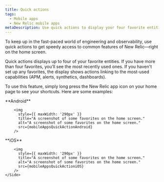 ```yaml
---
title: Quick actions 
tags:
  - Mobile apps
  - New Relic mobile apps
metaDescription: Use quick actions to display your four favorite entities. 
---
```






To keep up in the fast-paced world of engineering and observability, use quick actions to get speedy access to common features of New Relic&mdash;right on the home screen. 


Quick actions displays up to four of your favorite entities. If you have more than four favorites, you’ll see the most recently used ones. If you haven't set up any favorites, the display shows actions linking to the most-used capabilities (APM, alerts, synthetics, dashboards). 

To use this feature, simply long press the New Relic app icon on your home page to see your shortcuts. Here are some examples:


<SideBySide>
  <Side>
    **Android**

        <img
          style={{ maxWidth: '290px' }}
          title="A screenshot of some favorites on the home screen."
          alt="A screenshot of some favorites on the home screen."
          src={mobileAppsQuickActionAndroid}
        />
   </Side>
   <Side>
     **iOS**

        <img
          style={{ maxWidth: '290px' }}
          title="A screenshot of some favorites on the home screen."
          alt="A screenshot of some favorites on the home screen."
          src={mobileAppsQuickActioniOS}
        />
    </Side>
</SideBySide>


